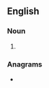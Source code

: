 ==English==

===Noun===
{{head|en|noun form}}

# {{plural of|paceline|lang=en}}

===Anagrams===
* {{anagrams|en|a=aceeilnps|capelines|cepelinas|linespace|space line|spaceline}}